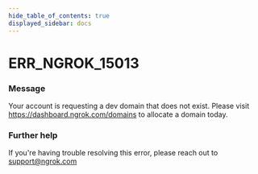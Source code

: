 ```yaml
---
hide_table_of_contents: true
displayed_sidebar: docs
---
```



# ERR_NGROK_15013

### Message

Your account is requesting a dev domain that does not exist. Please visit https://dashboard.ngrok.com/domains to allocate a domain today.

<ErrorDetails error="err_ngrok_15013" />

### Further help

If you're having trouble resolving this error, please reach out to [support@ngrok.com](mailto:support@ngrok.com?subject=Help%20with%20ERR_NGROK_15013)
